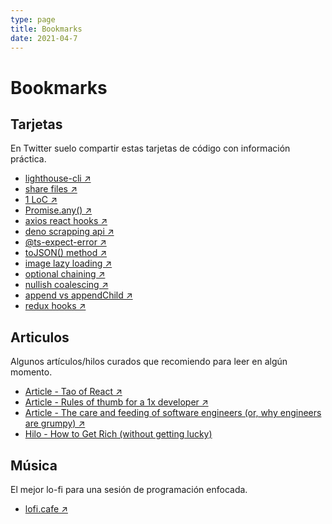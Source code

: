 ```yaml
---
type: page
title: Bookmarks
date: 2021-04-7
---
```


# Bookmarks

## Tarjetas

En Twitter suelo compartir estas tarjetas de código con información práctica.

- [lighthouse-cli ↗ ](https://twitter.com/lndgalante/status/1399372005921767424)
- [share files ↗ ](https://twitter.com/lndgalante/status/1397576166538686466)
- [1 LoC ↗ ](https://twitter.com/lndgalante/status/1391782613585596416)
- [Promise.any() ↗ ](https://twitter.com/lndgalante/status/1386713959110168581)
- [axios react hooks ↗ ](https://twitter.com/lndgalante/status/1385266626149421056)
- [deno scrapping api ↗ ](https://twitter.com/lndgalante/status/1380555475075411973)
- [@ts-expect-error ↗ ](https://twitter.com/lndgalante/status/1377972650992107520)
- [toJSON() method ↗ ](https://twitter.com/lndgalante/status/1375473023894102018)
- [image lazy loading ↗ ](https://twitter.com/lndgalante/status/1370039387069759491)
- [optional chaining ↗ ](https://twitter.com/lndgalante/status/1367864046888902659)
- [nullish coalescing ↗ ](https://twitter.com/lndgalante/status/1367138430640156683)
- [append vs appendChild ↗ ](https://twitter.com/lndgalante/status/1365349762522902530)
- [redux hooks ↗ ](https://twitter.com/lndgalante/status/1365055894875222016)

## Articulos

Algunos artículos/hilos curados que recomiendo para leer en algún momento.

- [Article - Tao of React ↗ ](https://alexkondov.com/tao-of-react)
- [Article - Rules of thumb for a 1x developer ↗ ](https://muldoon.cloud/programming/2020/04/17/programming-rules-thumb.html)
- [Article - The care and feeding of software engineers (or, why engineers are grumpy) ↗ ](https://humanwhocodes.com/blog/2012/06/12/the-care-and-feeding-of-software-engineers-or-why-engineers-are-grumpy)
- [Hilo - How to Get Rich (without getting lucky)](https://twitter.com/naval/status/1002103360646823936)

## Música

El mejor lo-fi para una sesión de programación enfocada.

- [lofi.cafe ↗ ](https://lofi.cafe)
